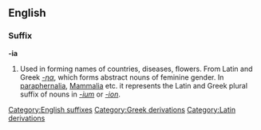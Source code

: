 ==English==

===Suffix===
'''-ia'''

# Used in forming names of countries, diseases, flowers. From Latin and Greek ''[[-ηα]]'', which forms abstract nouns of feminine gender. In [[paraphernalia]], [[Mammalia]] etc. it represents the Latin and Greek plural suffix of nouns in ''[[-ium]]'' or ''[[-ion]]''.

[[Category:English suffixes]]
[[Category:Greek derivations]]
[[Category:Latin derivations]]